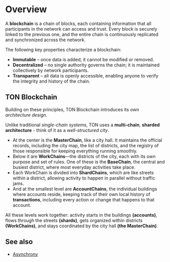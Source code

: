 
# Overview

A **blockchain** is a chain of blocks, each containing information that all participants in the network can access and trust. Every block is securely linked to the previous one, and the entire chain is continuously replicated and synchronized across the network.

The following key properties characterize a blockchain:

- **Immutable** – once data is added, it cannot be modified or removed.
- **Decentralized** – no single authority governs the chain; it is maintained collectively by network participants.
- **Transparent** – all data is openly accessible, enabling anyone to verify the integrity and history of the chain.

## TON Blockchain

Building on these principles, TON Blockchain introduces its own _architecture design_.

Unlike traditional _single-chain systems_, TON uses a **multi-chain**, **sharded architecture** - think of it as a _well-structured city_.
- At the center is the **MasterChain**, like a city hall. It maintains the official records, including the city map, the list of districts, and the registry of those responsible for keeping everything running smoothly.
- Below it are **WorkChains**—the districts of the city, each with its own purpose and set of rules. One of these is the **BaseChain**, the central and busiest district, where most everyday activities take place.
- Each WorkChain is divided into **ShardChains**, which are like streets within a district, allowing activity to happen in parallel without traffic jams.
- And at the smallest level are **AccountChains**, the individual buildings where accounts reside, keeping track of their own local history of **transactions**, including every action or change that happens to that account.

All these levels work together: activity starts in the buildings **(accounts)**, flows through the streets **(shards)**, gets organized within districts **(WorkChains)**, and stays coordinated by the city hall **(the MasterChain)**.

## See also
- [Asynchrony](/v3/concepts/dive-into-ton/ton-blockchain/asynchrony)

<Feedback />

